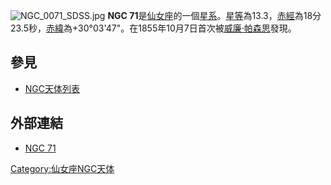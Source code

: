 [[File:NGC_0071_SDSS.jpg|thumb]]
'''NGC 71'''是[[仙女座|仙女座]]的一個[[星系|星系]]。[[星等|星等]]為13.3，[[赤經|赤經]]為18分23.5秒，[[赤緯|赤緯]]為+30°03'47"。在1855年10月7日首次被[[威廉·帕森思|威廉·帕森思]]發現。

== 參見 ==
*[[NGC天体列表|NGC天体列表]]

== 外部連結 ==
* [https://web.archive.org/web/20040907002244/http://www.seds.org/~spider/ngc/ngc_fr.cgi?71 NGC 71]

{{Catalogs|NGC=71}}

[[Category:仙女座NGC天体|Category:仙女座NGC天体]]